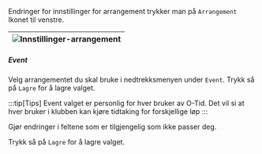 Endringer for innstillinger for arrangement trykker man på `Arrangement` Ikonet til venstre.

|![Innstillinger-arrangement](/img/innstillingerarrangement.png)|
|-|

##### Event
Velg arrangementet du skal bruke i nedtrekksmenyen under `Event`. Trykk så på `Lagre` for å lagre valget.

:::tip[Tips]
Event valget er personlig for hver bruker av O-Tid. Det vil si at hver bruker i klubben kan kjøre tidtaking for forskjellige løp
:::

Gjør endringer i feltene som er tilgjengelig som ikke passer deg.

Trykk så på `Lagre` for å lagre valget.

